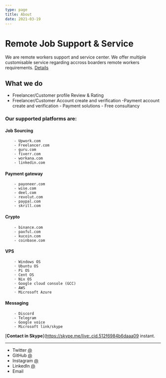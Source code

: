 ```yaml
---
type: page
title: About
date: 2021-03-19
---
```


# Remote Job Support & Service

We are remote workers support and service center. We offer multiple customisable service regarding accross boarders remote workers requirements.  [Details](https://m.bdmeter.info) 


## What we do

   - Freelancer/Customer profile Review & Rating 
   - Freelancer/Customer  Account create and verification 
    -Payment account create and verification
    - Payment solutions
    - Free consultancy 


### Our supported platforms are: 

#### Job Sourcing
        - Upwork.com
        - Freelancer.com
        - guru.com
        - fiverr.com
        - workana.com
        - linkedin.com
#### Payment gateway
        - payoneer.com
        - wise.com
        - deel.com
        - revolut.com
        - paypal.com
        - skrill.com
#### Crypto
        - binance.com
        - paxful.com
        - kucoin.com
        - coinbase.com
#### VPS
        ◦ Windows OS
        ◦ Ubuntu OS
        ◦ Pi OS
        ◦ Cent OS
        ◦ Nix OS
        ◦ Google cloud console (GCC)
        ◦ AWS
        ◦ Microsoft Azure
#### Messaging
        - Discord
        - Telegram
        - Google voice
        - Microsoft link/skype




[**Contact in Skype**](https://skype.me/live:.cid.512f6984b6daaa09 instant.

---

- Twitter [@](https://twitter.com/)
- GitHub [@](https://github.com/)
- Instagram [@](https://instagram.com/)
- LinkedIn [@](https://www.linkedin.com/in//)
- Email 
